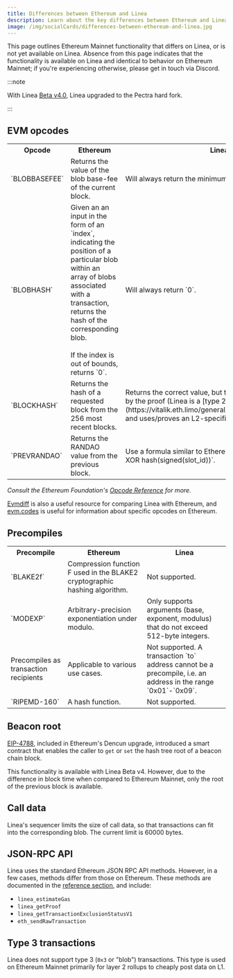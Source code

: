 ```yaml
---
title: Differences between Ethereum and Linea
description: Learn about the key differences between Ethereum and Linea.
image: /img/socialCards/differences-between-ethereum-and-linea.jpg
---
```


This page outlines Ethereum Mainnet functionality that differs on Linea, or is not yet available on 
Linea. Absence from this page indicates that the functionality is available on Linea and identical to 
behavior on Ethereum Mainnet; if you're experiencing otherwise, please get in touch via Discord.

:::note 

With Linea [Beta v4.0](../../release-notes.mdx#beta-v40), Linea upgraded to the Pectra hard fork. 

:::

## EVM opcodes

<table>
  <tr>
    <th>Opcode</th>
    <th>Ethereum</th>
    <th>Linea</th>
  </tr>
  <tr>
    <td>`BLOBBASEFEE`</td>
    <td>Returns the value of the blob base-fee of the current block.</td>
    <td>Will always return the minimum value.</td>
  </tr>
  <tr>
    <td>`BLOBHASH`</td>
    <td>
      Given an an input in the form of an `index`, indicating the position of a
      particular blob within an array of blobs associated with a transaction,
      returns the hash of the corresponding blob.
      <br /> <br /> If the index is out of bounds, returns `0`.
    </td>
    <td>Will always return `0`.</td>
  </tr>
  <tr>
    <td>`BLOCKHASH`</td>
    <td>
      Returns the hash of a requested block from the 256 most recent blocks.
    </td>
    <td>Returns the correct value, but the value is not guaranteed by the proof
      (Linea is a [type 2 zkEVM](https://vitalik.eth.limo/general/2022/08/04/zkevm.html), and
      uses/proves an L2-specific state representation).</td>
  </tr>
  <tr>
    <td>`PREVRANDAO`</td>
    <td>Returns the RANDAO value from the previous block.</td>
    <td>
      Use a formula similar to Ethereum, e.g. `L2_prevrandao XOR hash(signed(slot_id))`.
    </td>
  </tr>
</table>

_Consult the Ethereum Foundation's [Opcode Reference](https://ethereum.org/en/developers/docs/evm/opcodes/) 
for more._

[Evmdiff](https://evmdiff.com) is also a useful resource for comparing Linea with Ethereum, and 
[evm.codes](https://evm.codes/) is useful for information about specific opcodes on Ethereum.

## Precompiles

<table>
  <tr>
    <th>Precompile</th>
    <th>Ethereum</th>
    <th>Linea</th>
  </tr>
  <tr>
    <td>`BLAKE2f`</td>
    <td>
      Compression function F used in the BLAKE2 cryptographic hashing algorithm.
    </td>
    <td>Not supported.</td>
  </tr>
  <tr>
    <td>`MODEXP`</td>
    <td>Arbitrary-precision exponentiation under modulo.</td>
    <td>Only supports arguments (base, exponent, modulus) that do not exceed
      512-byte integers.</td>
  </tr>
  <tr>
    <td>Precompiles as transaction recipients</td>
    <td>Applicable to various use cases.</td>
    <td>Not supported. A transaction `to` address cannot be a precompile, i.e. an
      address in the range `0x01`-`0x09`.</td>
  </tr>
  <tr>
    <td>`RIPEMD-160`</td>
    <td>A hash function.</td>
    <td>Not supported.</td>
  </tr>
</table>

## Beacon root

[EIP-4788](https://eips.ethereum.org/EIPS/eip-4788), included in Ethereum's Dencun upgrade, 
introduced a smart contract that enables the caller to `get` or `set` the hash tree root of a 
beacon chain block.

This functionality is available with Linea Beta v4. However, due to the difference in block time
when compared to Ethereum Mainnet, only the root of the previous block is available.

## Call data

Linea's sequencer limits the size of call data, so that transactions can fit into the corresponding 
blob. The current limit is 60000 bytes.

## JSON-RPC API

Linea uses the standard Ethereum JSON RPC API methods. However, in a few cases, methods differ from 
those on Ethereum. These methods are documented in the [reference section](../../api/reference/index.mdx), 
and include:

- `linea_estimateGas`
- `linea_getProof`
- `linea_getTransactionExclusionStatusV1`
- `eth_sendRawTransaction`

## Type 3 transactions

Linea does not support type 3 (`0x3` or "blob") transactions. This type is used on Ethereum Mainnet 
primarily for layer 2 rollups to cheaply post data on L1.
